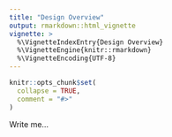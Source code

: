 ```yaml
---
title: "Design Overview"
output: rmarkdown::html_vignette
vignette: >
  %\VignetteIndexEntry{Design Overview}
  %\VignetteEngine{knitr::rmarkdown}
  %\VignetteEncoding{UTF-8}
---
```


```r
knitr::opts_chunk$set(
  collapse = TRUE,
  comment = "#>"
)
```
Write me...
